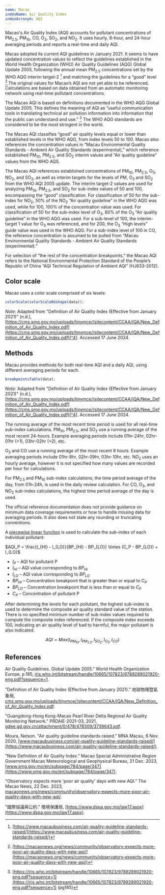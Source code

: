 ```yaml
---
name: Macao
indexName: Air Quality Index
indexAcronym: AQI
---
```


Macao's Air Quality Index (AQI) accounts for pollutant concentrations of PM<sub>2.5</sub>, PM<sub>10</sub>, CO, O<sub>3</sub>, SO<sub>2</sub>, and NO<sub>2</sub>. It uses hourly, 8-hour, and 24-hour averaging periods and reports a real-time and daily AQI.

Macao adopted its current AQI guidelines in January 2021. It seems to have updated concentration values to reflect the guidelines established in the World Health Organization (WHO) Air Quality Guidelines (AQG) Global Update 2005, following the annual mean PM<sub>2.5</sub> concentrations set by the WHO AQG interim target-2 [^1] and matching the guidelines for a “good” level [^2].The original values for Macao’s AQI are not yet able to be referenced. Calculations are based on data obtained from an automatic monitoring network using real-time pollutant concentrations.

The Macao AQI is based on definitions documented in the WHO AQG Global Update 2005. This defines the meaning of AQI as “useful communication tools in translating technical air pollution information into information that the public can understand and use.” [^3] The WHO AQG standards are considered to be the most stringent in the world.

The Macao AQI classifies “good” air quality levels equal or lower than established levels in the WHO AQG, from index levels 50 to 100. Macao also references the concentration values in “Macau Environmental Quality Standards - Ambient Air Quality Standards (experimental),” which reference established PM<sub>10</sub>, PM<sub>2.5</sub>, and SO<sub>2</sub> interim values and “Air quality guideline” values from the WHO AQS.

The Macao AQI references established concentrations of PM<sub>10</sub>, PM<sub>2.5</sub>, O<sub>3</sub>, NO<sub>2</sub>, and SO<sub>2</sub>, as well as interim targets for the levels of PM, O<sub>3</sub> and SO<sub>2</sub> from the WHO AQI 2005 update. The interim target-2 values are used for analyzing PM<sub>10</sub>, PM<sub>2.5</sub>, and SO<sub>2</sub> for sub-index values of 50 and 100, encompassing the “good” classification. For classification of 50 for the sub-index for NO<sub>2</sub>, 50% of the NO<sub>2</sub> “Air quality guideline” in the WHO AQG was used, while for 100, 100% of the concentration value was used. For classification of 50 for the sub-index level of O<sub>3</sub>, 80% of the O<sub>3</sub> “Air quality guideline” in the WHO AQG was used. For a sub-level of 100, the interim-target 1 value for O<sub>3</sub> was referenced, and for 200, the O<sub>3</sub> “High levels” guide value was used in the WHO AQG. For a sub-index level of 100 in CO, the reference concentration is assumed to be pulled from “Macau Environmental Quality Standards - Ambient Air Quality Standards (experimental).”

For selection of “the rest of the concentration breakpoints,” the Macao AQI refers to the National Environmental Protection Standard of the People’s Republic of China “AQI Technical Regulation of Ambient AQI” (HJ633-2012).

## Color scale



Macao uses a color scale comprised of six levels:

```js
colorScale(colorScaleReshape(data));
```

_Note_: Adapted from "Definition of Air Quality Index (Effective from January 2021)" (n.d.), [https://cms.smg.gov.mo/uploads/tinymce//sitecontent/CCAA/IQA/New_Definition_of_Air_Quality_Index.pdf](https://cms.smg.gov.mo/uploads/tinymce//sitecontent/CCAA/IQA/New_Definition_of_Air_Quality_Index.pdf)[^4]. Accessed 17 June 2024.

## Methods

Macau provides methods for both real-time AQI and a daily AQI, using different averaging periods for each.

```js
breakpointsTable(data);
```

_Note_: Adapted from "Definition of Air Quality Index (Effective from January 2021)" (n.d.), [https://cms.smg.gov.mo/uploads/tinymce//sitecontent/CCAA/IQA/New_Definition_of_Air_Quality_Index.pdf](https://cms.smg.gov.mo/uploads/tinymce//sitecontent/CCAA/IQA/New_Definition_of_Air_Quality_Index.pdf)[^4]. Accessed 17 June 2024.

The running average of the most recent time period is used for all real-time sub-index calculations. PM<sub>10</sub>, PM<sub>2.5</sub>, and SO<sub>2</sub> use a running average of the most recent 24-hours. Example averaging periods include 01hr-24hr, 02hr-01hr (+1), 03hr-02hr (+2), etc.

O<sub>3</sub> and CO use a running average of the most recent 8 hours. Example averaging periods include 01hr-8hr, 02hr-09hr, 03hr-10hr, etc. NO<sub>2</sub> uses an hourly average, however it is not specified how many values are recorded per hour for calculations.

For PM<sub>2.5</sub> and PM<sub>10</sub> sub-index calculations, the time period average of the day, from 01h-24h, is used in the daily review calculation. For CO, O<sub>3</sub>, and NO<sub>2</sub> sub-index calculations, the highest time period average of the day is used.

<div class="note">
  The official reference documentation does not provide guidance on minimum data
  coverage requirements or how to handle missing data for averaging periods. It
  also does not state any rounding or truncating conventions.
</div>

A [piecewise linear function](/methods#piecewise-linear-function) is used to calculate the sub-index of each individual pollutant:

$AQI_P = \frac{I_{HI} - I_{LO}}{BP_{HI} - BP_{LO}} \times (C_P - BP_{LO}) + I_{LO}$

- $I_P$ – AQI for pollutant P
- $I_{HI}$ – AQI value corresponding to $BP_{HI}$
- $I_{LO}$ – AQI value corresponding to $BP_{LO}$
- $BP_{HI}$ – Concentration breakpoint that is greater than or equal to $C_P$
- $BP_{LO}$ – Concentration breakpoint that is less than or equal to $C_P$
- $C_P$ – Concentration of pollutant P

After determining the levels for each pollutant, the highest sub-index is used to determine the composite air quality standard value of the station. There is no specified minimum number of sub-index values required to compute the composite index referenced. If the composite index exceeds 100, indicating an air quality level of bad to harmful, the major pollutant is also indicated.

$$
{AQI} = {Max}({I}_{PM_{10}},{I}_{PM_{2.5}},{I}_{SO_{2}},{I}_{O_{3}},{I}_{CO})
$$

## References

[^1]: [https://www.macaubusiness.com/air-quality-guideline-standards-raised/](https://www.macaubusiness.com/air-quality-guideline-standards-raised/)
[^2]: [https://macaonews.org/news/community/observatory-expects-more-poor-air-quality-days-with-new-aqi/](https://macaonews.org/news/community/observatory-expects-more-poor-air-quality-days-with-new-aqi/)
[^3]: [https://iris.who.int/bitstream/handle/10665/107823/9789289021920-eng.pdf?sequence=1](https://iris.who.int/bitstream/handle/10665/107823/9789289021920-eng.pdf?sequence=1) (pg185)
[^4]: [https://cms.smg.gov.mo/uploads/tinymce//sitecontent/CCAA/IQA/New_Definition_of_Air_Quality_Index.pdf](https://cms.smg.gov.mo/uploads/tinymce//sitecontent/CCAA/IQA/New_Definition_of_Air_Quality_Index.pdf)

Air Quality Guidelines. Global Update 2005." World Health Organization Europe, p.185, [iris.who.int/bitstream/handle/10665/107823/9789289021920-eng.pdf?sequence=1](https://iris.who.int/bitstream/handle/10665/107823/9789289021920-eng.pdf?sequence=1).

"Definition of Air Quality Index (Effective from January 2021)." 地球物理暨氣象局, [cms.smg.gov.mo/uploads/tinymce//sitecontent/CCAA/IQA/New_Definition_of_Air_Quality_Index.pdf](https://cms.smg.gov.mo/uploads/tinymce//sitecontent/CCAA/IQA/New_Definition_of_Air_Quality_Index.pdf).

"Guangdong-Hong Kong-Macao Pearl River Delta Regional Air Quality Monitoring Network." PRDAIE-2021-03, 2021, [gdee.gd.gov.cn/attachment/0/478/478309/3739643.pdf](https://gdee.gd.gov.cn/attachment/0/478/478309/3739643.pdf).

Moura, Nelson. "Air quality guideline standards raised." MNA Macau, 6 Nov. 2020, [www.macaubusiness.com/air-quality-guideline-standards-raised/](https://www.macaubusiness.com/air-quality-guideline-standards-raised/).

"New Definition of Air Quality Index." Macao Special Administrative Region Government Macao Meteorological and Geophysical Bureau, 21 Dec. 2023, [www.smg.gov.mo/en/subpage/784/page/347](https://www.smg.gov.mo/en/subpage/784/page/347).

"Observatory expects more 'poor air quality' days with new AQI." The Macao News, 22 Dec. 2023, [macaonews.org/news/community/observatory-expects-more-poor-air-quality-days-with-new-aqi/](https://macaonews.org/news/community/observatory-expects-more-poor-air-quality-days-with-new-aqi/).

"國際協議與公約." 環境保護局, [https://www.dspa.gov.mo/law17.aspx](https://www.dspa.gov.mo/law17.aspx).
